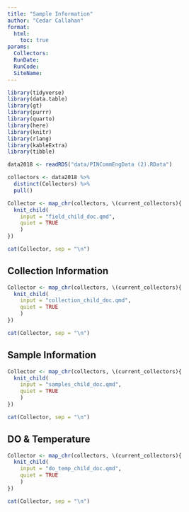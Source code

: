 ```yaml
---
title: "Sample Information"
author: "Cedar Callahan"
format:
  html:
    toc: true
params:
  Collectors:
  RunDate:
  RunCode:
  SiteName: 
---
```


```r
library(tidyverse)
library(data.table)
library(gt)
library(purrr)
library(quarto)
library(here)
library(knitr)
library(rlang)
library(kableExtra)
library(tibble)

data2018 <- readRDS("data/PINCommEngData (2).RData")
```

```r
collectors <- data2018 %>%
  distinct(Collectors) %>%
  pull()
```

```r
Collector <- map_chr(collectors, \(current_collectors){
  knit_child(
    input = "field_child_doc.qmd",
    quiet = TRUE
    )
})

cat(Collector, sep = "\n")
```

::: panel-tabset
## Collection Information

```r
Collector <- map_chr(collectors, \(current_collectors){
  knit_child(
    input = "collection_child_doc.qmd",
    quiet = TRUE
    )
})

cat(Collector, sep = "\n")
```

## Sample Information

```r
Collector <- map_chr(collectors, \(current_collectors){
  knit_child(
    input = "samples_child_doc.qmd",
    quiet = TRUE
    )
})

cat(Collector, sep = "\n")
```

## DO & Temperature

```r
Collector <- map_chr(collectors, \(current_collectors){
  knit_child(
    input = "do_temp_child_doc.qmd",
    quiet = TRUE
    )
})

cat(Collector, sep = "\n")
```
:::
